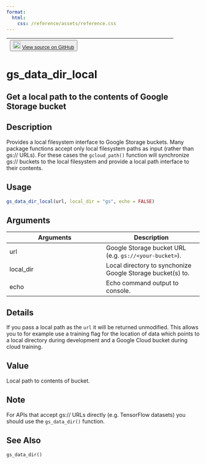 ```yaml
---
format:
  html:
    css: /reference/assets/reference.css
---
```


| <button class="button"> ![](/reference/assets/GitHub-Mark-32px.png){width="20"} [View source on GitHub](NULL/blob/main/R/gcloud-storage.R#L167) </button> |
|:------------------------------:|:--------------------------------------:|

# gs_data_dir_local

## Get a local path to the contents of Google Storage bucket

## Description
Provides a local filesystem interface to Google Storage buckets. Many package functions accept only local filesystem paths as input (rather than gs:// URLs). For these cases the `gcloud_path()` function will synchronize gs:// buckets to the local filesystem and provide a local path interface to their contents. 


## Usage
```r
gs_data_dir_local(url, local_dir = "gs", echo = FALSE) 
```

## Arguments
|Arguments|Description|
|---|---|
| url | Google Storage bucket URL (e.g. `gs://<your-bucket>`). |
| local_dir | Local directory to synchonize Google Storage bucket(s) to. |
| echo | Echo command output to console. |

## Details
If you pass a local path as the `url` it will be returned unmodified. This allows you to for example use a training flag for the location of data which points to a local directory during development and a Google Cloud bucket during cloud training. 


## Value
Local path to contents of bucket. 

## Note
For APIs that accept gs:// URLs directly (e.g. TensorFlow datasets) you should use the `gs_data_dir()` function. 


## See Also
`gs_data_dir()`

